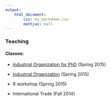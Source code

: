 ```yaml
---
output: 
    html_document:
        css: my_markdown.css
        mathjax: null
---
```


### Teaching

#### Classes:

- [Industrial Organization for PhD](teaching/iophd.html) (Spring 2015)

- [Industrial Organization](teaching/io.html) (Spring 2015)

- R workshop (Spring 2015)

- International Trade (Fall 2014)